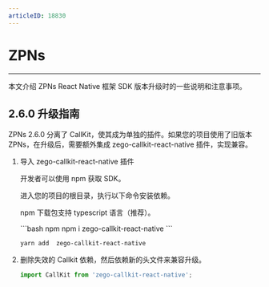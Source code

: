 ```yaml
---
articleID: 18830
---
```


# ZPNs

- - -

本文介绍 ZPNs React Native 框架 SDK 版本升级时的一些说明和注意事项。


## 2.6.0 升级指南

ZPNs 2.6.0 分离了 CallKit，使其成为单独的插件。如果您的项目使用了旧版本 ZPNs，在升级后，需要额外集成 zego-callkit-react-native 插件，实现兼容。

1. 导入 zego-callkit-react-native 插件
 
    开发者可以使用 npm 获取 SDK。

    进入您的项目的根目录，执行以下命令安装依赖。

    <Note title="说明">

    npm 下载包支持 typescript 语言（推荐）。
    </Note>

   <CodeGroup>
   ```bash npm
   npm i  zego-callkit-react-native
   ```

   ```bash yarn
   yarn add  zego-callkit-react-native
   ```
   </CodeGroup> 

2. 删除失效的 Callkit 依赖，然后依赖新的头文件来兼容升级。

    ```typescript
    import CallKit from 'zego-callkit-react-native';
    ```
